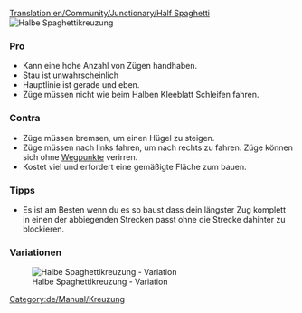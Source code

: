 [[Translation:en/Community/Junctionary/Half Spaghetti]]
{{de/Community/Junctionary/Kreuzungsmenü}}
[[File:en/Community/Junctionary/3way halfspaghetti.png|frame|none|Halbe Spaghettikreuzung]]

===Pro===
*Kann eine hohe Anzahl von Zügen handhaben. 
*Stau ist unwahrscheinlich
*Hauptlinie ist gerade und eben.
*Züge müssen nicht wie beim Halben Kleeblatt Schleifen fahren. 

===Contra===
*Züge müssen bremsen, um einen Hügel zu steigen. 
*Züge müssen nach links fahren, um nach rechts zu fahren. Züge können sich ohne [[de/Manual/Wegpunkte|Wegpunkte]] verirren.
*Kostet viel und erfordert eine gemäßigte Fläche zum bauen.

===Tipps===
*Es ist am Besten wenn du es so baust dass dein längster Zug komplett in einen der abbiegenden Strecken passt ohne die Strecke dahinter zu blockieren.

[[Category:de/Manual/Kreuzung]]

===Variationen===

[[File:en/Community/Junctionary/Half spaghetti.jpeg|frame|none|Halbe Spaghettikreuzung - Variation]]